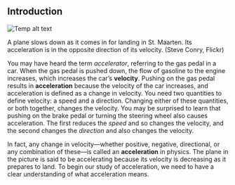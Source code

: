 ## Introduction
![Temp alt text](__MEDIA_URL__CNX_HSPhysics_03_00_plane.jpg)<p>A plane slows down as it comes in for landing in St. Maarten. Its acceleration is in the opposite direction of its velocity. (Steve Conry, Flickr)</p>
You may have heard the term *accelerator*, referring to the gas pedal in a car. When the gas pedal is pushed down, the flow of gasoline to the engine increases, which increases the car’s **velocity**. Pushing on the gas pedal results in **acceleration** because the velocity of the car increases, and acceleration is defined as a change in velocity. You need two quantities to define velocity: a speed and a direction. Changing either of these quantities, or both together, changes the velocity. You may be surprised to learn that pushing on the brake pedal or turning the steering wheel also causes acceleration. The first reduces the *speed* and so changes the velocity, and the second changes the *direction* and also changes the velocity.

In fact, any change in velocity—whether positive, negative, directional, or any combination of these—is called an **acceleration** in physics. The plane in the picture is said to be accelerating because its velocity is decreasing as it prepares to land. To begin our study of acceleration, we need to have a clear understanding of what acceleration means.

